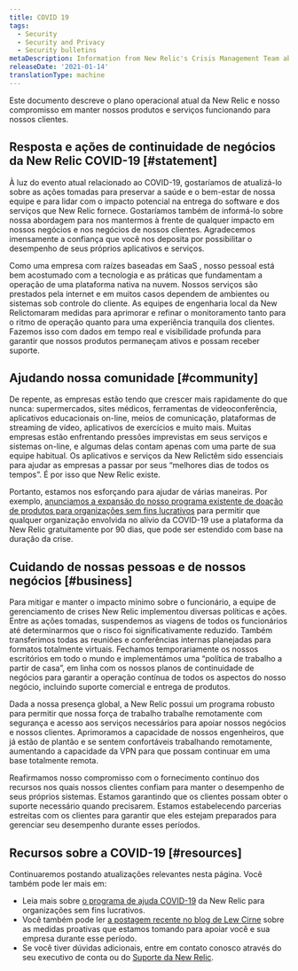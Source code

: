 ```yaml
---
title: COVID 19
tags:
  - Security
  - Security and Privacy
  - Security bulletins
metaDescription: Information from New Relic's Crisis Management Team about COVID-19 (also known as novel coronavirus).
releaseDate: '2021-01-14'
translationType: machine
---
```


Este documento descreve o plano operacional atual da New Relic e nosso compromisso em manter nossos produtos e serviços funcionando para nossos clientes.

## Resposta e ações de continuidade de negócios da New Relic COVID-19 [#statement]

À luz do evento atual relacionado ao COVID-19, gostaríamos de atualizá-lo sobre as ações tomadas para preservar a saúde e o bem-estar de nossa equipe e para lidar com o impacto potencial na entrega do software e dos serviços que New Relic fornece. Gostaríamos também de informá-lo sobre nossa abordagem para nos mantermos à frente de qualquer impacto em nossos negócios e nos negócios de nossos clientes. Agradecemos imensamente a confiança que você nos deposita por possibilitar o desempenho de seus próprios aplicativos e serviços.

Como uma empresa com raízes baseadas em SaaS , nosso pessoal está bem acostumado com a tecnologia e as práticas que fundamentam a operação de uma plataforma nativa na nuvem. Nossos serviços são prestados pela internet e em muitos casos dependem de ambientes ou sistemas sob controle do cliente. As equipes de engenharia local da New Relictomaram medidas para aprimorar e refinar o monitoramento tanto para o ritmo de operação quanto para uma experiência tranquila dos clientes. Fazemos isso com dados em tempo real e visibilidade profunda para garantir que nossos produtos permaneçam ativos e possam receber suporte.

## Ajudando nossa comunidade [#community]

De repente, as empresas estão tendo que crescer mais rapidamente do que nunca: supermercados, sites médicos, ferramentas de videoconferência, aplicativos educacionais on-line, meios de comunicação, plataformas de streaming de vídeo, aplicativos de exercícios e muito mais. Muitas empresas estão enfrentando pressões imprevistas em seus serviços e sistemas on-line, e algumas delas contam apenas com uma parte de sua equipe habitual. Os aplicativos e serviços da New Relictêm sido essenciais para ajudar as empresas a passar por seus “melhores dias de todos os tempos”. É por isso que New Relic existe.

Portanto, estamos nos esforçando para ajudar de várias maneiras. Por exemplo, [anunciamos a expansão do nosso programa existente de doação de produtos para organizações sem fins lucrativos](https://blog.newrelic.com/product-news/new-relic-covid-19-relief-program/) para permitir que qualquer organização envolvida no alívio da COVID-19 use a plataforma da New Relic gratuitamente por 90 dias, que pode ser estendido com base na duração da crise.

## Cuidando de nossas pessoas e de nossos negócios [#business]

Para mitigar e manter o impacto mínimo sobre o funcionário, a equipe de gerenciamento de crises New Relic implementou diversas políticas e ações. Entre as ações tomadas, suspendemos as viagens de todos os funcionários até determinarmos que o risco foi significativamente reduzido. Também transferimos todas as reuniões e conferências internas planejadas para formatos totalmente virtuais. Fechamos temporariamente os nossos escritórios em todo o mundo e implementámos uma “política de trabalho a partir de casa”, em linha com os nossos planos de continuidade de negócios para garantir a operação contínua de todos os aspectos do nosso negócio, incluindo suporte comercial e entrega de produtos.

Dada a nossa presença global, a New Relic possui um programa robusto para permitir que nossa força de trabalho trabalhe remotamente com segurança e acesso aos serviços necessários para apoiar nossos negócios e nossos clientes. Aprimoramos a capacidade de nossos engenheiros, que já estão de plantão e se sentem confortáveis trabalhando remotamente, aumentando a capacidade da VPN para que possam continuar em uma base totalmente remota.

Reafirmamos nosso compromisso com o fornecimento contínuo dos recursos nos quais nossos clientes confiam para manter o desempenho de seus próprios sistemas. Estamos garantindo que os clientes possam obter o suporte necessário quando precisarem. Estamos estabelecendo parcerias estreitas com os clientes para garantir que eles estejam preparados para gerenciar seu desempenho durante esses períodos.

## Recursos sobre a COVID-19 [#resources]

Continuaremos postando atualizações relevantes nesta página. Você também pode ler mais em:

* Leia mais sobre [o programa de ajuda COVID-19](https://blog.newrelic.com/product-news/new-relic-covid-19-relief-program/) da New Relic para organizações sem fins lucrativos.
* Você também pode ler [a postagem recente no blog de Lew Cirne](https://blog.newrelic.com/product-news/message-to-new-relic-customers-covid-19-support/) sobre as medidas proativas que estamos tomando para apoiar você e sua empresa durante esse período.
* Se você tiver dúvidas adicionais, entre em contato conosco através do seu executivo de conta ou do [Suporte da New Relic](https://support.newrelic.com).